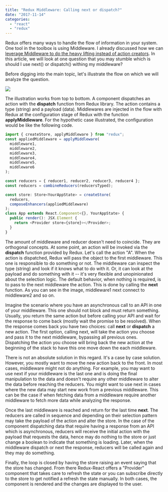 ```yaml
---
title: "Redux Middleware: Calling next or dispatch?"
date: "2017-11-14"
categories:
  - "react"
  - "redux"
---
```


Redux offers many ways to handle the flow of information in your system. One tool in the toolbox is using Middleware. I already discussed how we can [leverage Middleware to do the heavy lifting instead of action creators](./react-and-redux-without-actioncreator). In this article, we will look at one question that you may stumble which is should I use next() or dispatch() withing my middleware?

Before digging into the main topic, let's illustrate the flow on which we will analyze the question.

![](images/MiddlewareNextDispatch.png)

The illustration works from top to bottom. A component dispatches an action with the **dispatch** function from Redux library. The action contains a type (string) and a payload (data). Middlewares are injected in the flow with Redux at the configuration stage of Redux with the function **applyMiddleware**. For the hypothetic case illustrated, the configuration would be like the following code.

```typescript
import { createStore, applyMiddleware } from "redux";
const appliedMiddleware = applyMiddleware(
  middleware1,
  middleware2,
  middleware3,
  middleware4,
  middleware5,
  middleware6
);

const reducers = { reducer1, reducer2, reducer3, reducer4 };
const reducers = combineReducers(reducersTyped);

const store: Store<YourAppState> = createStore(
  reducers,
  composeEnhancers(appliedMiddleware)
);
class App extends React.Component<{}, YourAppState> {
  public render(): JSX.Element {
    return <Provider store={store}></Provider>;
  }
}
```

The amount of middleware and reducer doesn't need to coincide. They are orthogonal concepts. At some point, an action will be invoked via the **dispatch** function provided by Redux. Let's call the action "A". When the action is dispatched, Redux will pass the object to the first middleware. This one is responsible to do something or not. The middleware can inspect the type (string) and look if it knows what to do with it. Or, it can look at the payload and do something with it -- it's very flexible and unopinionated about the selection logic. The default behavior, when nothing is required, is to pass to the next middleware the action. This is done by calling the **next** function. As you can see in the image, middleware1 next connect to middleware2 and so on.

Imagine the scenario where you have an asynchronous call to an API in one of your middleware. This one should not block and must return something. Usually, you return the same action but before calling your API and wait for the response to come back (mostly wait the promise to be resolved). When the response comes back you have two choices: call **next** or **dispatch** a new action. The first option, calling next, will take the action you choose and pass it to the next middleware, bypassing all previous ones. Dispatching the action you choose will bring back the new action at the beginning of the stack to have this one move down the each middleware.

There is not an absolute solution in this regard. It's a case by case solution. However, you mostly want to move the new action back to the front. In most cases, middleware might not do anything. For example, you may want to use next if your middleware is the last one and is doing the final manipulation to the data and doesn't require any other middleware to alter the data before reaching the reducers. You might want to use next in cases where the new data may start new work from a previous middleware. This can be the case if when fetching data from a middleware require another middleware to fetch more data while analyzing the response.

Once the last middleware is reached and return for the last time **next**. The reducers are called in sequence and depending on their selection pattern may take the payload of the action and alter the store. In the case of the component dispatching data that require having a response from an API which is asynchronous, reducers will receive the initial action with the payload that requests the data, hence may do nothing to the store or just change a boolean to indicate that something is loading. Later, when the middleware dispatch or next the response, reducers will be called again and they may do something.

Finally, the loop is closed by having the store raising an event saying that the store has changed. From there Redux-React offers a "Provider" component that takes care to refresh the state or you can subscribe directly to the store to get notified a refresh the state manually. In both cases, the component is rendered and the changes are displayed to the user.

